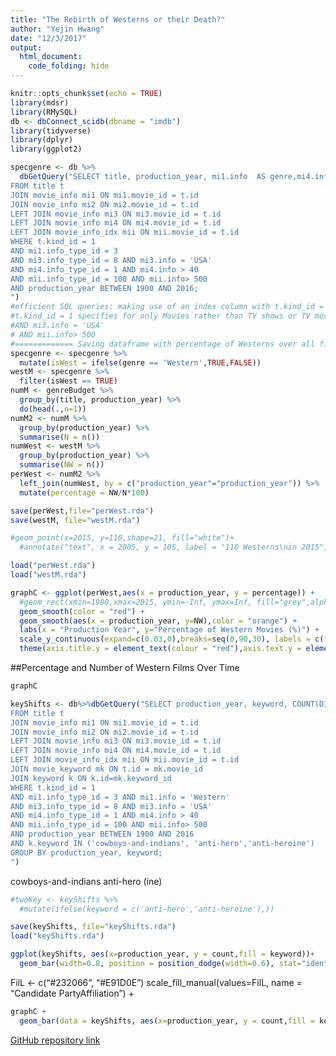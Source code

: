 ```yaml
---
title: "The Rebirth of Westerns or their Death?"
author: "Yejin Hwang"
date: "12/3/2017"
output: 
  html_document:
    code_folding: hide
---
```


```r
knitr::opts_chunk$set(echo = TRUE)
library(mdsr)
library(RMySQL)
db <- dbConnect_scidb(dbname = "imdb")
library(tidyverse)
library(dplyr)
library(ggplot2)
```

```r
specgenre <- db %>%
  dbGetQuery("SELECT title, production_year, mi1.info  AS genre,mi4.info AS Runtime, mii.info AS Votes
FROM title t
JOIN movie_info mi1 ON mi1.movie_id = t.id
JOIN movie_info mi2 ON mi2.movie_id = t.id
LEFT JOIN movie_info mi3 ON mi3.movie_id = t.id
LEFT JOIN movie_info mi4 ON mi4.movie_id = t.id
LEFT JOIN movie_info_idx mii ON mii.movie_id = t.id
WHERE t.kind_id = 1
AND mi1.info_type_id = 3
AND mi3.info_type_id = 8 AND mi3.info = 'USA'
AND mi4.info_type_id = 1 AND mi4.info > 40
AND mii.info_type_id = 100 AND mii.info> 500
AND production_year BETWEEN 1900 AND 2016;
")
#efficient SQL queries: making use of an index column with t.kind_id = 1
#t.kind_id = 1 specifies for only Movies rather than TV shows or TV movies
#AND mi3.info = 'USA'
# AND mii.info> 500
#============= Saving dataframe with percentage of Westerns over all films =======
specgenre <- specgenre %>%
  mutate(isWest = ifelse(genre == 'Western',TRUE,FALSE))
westM <- specgenre %>%
  filter(isWest == TRUE)
numM <- genreBudget %>%
  group_by(title, production_year) %>%
  do(head(.,n=1))
numM2 <- numM %>%
  group_by(production_year) %>%
  summarise(N = n())
numWest <- westM %>%
  group_by(production_year) %>%
  summarise(NW = n())
perWest <- numM2 %>%
  left_join(numWest, by = c("production_year"="production_year")) %>%
  mutate(percentage = NW/N*100)
```
```r
save(perWest,file="perWest.rda")
save(westM, file="westM.rda")

#geom_point(x=2015, y=110,shape=21, fill="white")+
  #annotate("text", x = 2005, y = 105, label = "110 Westerns\nin 2015",colour = "navy", size = 3,family = "PT Sans") +
```
```r
load("perWest.rda")
load("westM.rda")
```


```r
graphC <- ggplot(perWest,aes(x = production_year, y = percentage)) + 
  #geom_rect(xmin=1980,xmax=2015, ymin=-Inf, ymax=Inf, fill="grey",alpha=0.05)+
  geom_smooth(color = "red") +
  geom_smooth(aes(x = production_year, y=NW),color = "orange") + 
  labs(x = "Production Year", y="Percentage of Western Movies (%)") + 
  scale_y_continuous(expand=c(0.03,0),breaks=seq(0,90,30), labels = c("0%","30%","60%","90%"),sec.axis = sec_axis(~.*1, name = "Number of Western Movies"))+ 
  theme(axis.title.y = element_text(colour = "red"),axis.text.y = element_text(color = "red"), axis.text.y.right = element_text(color = "orange"),axis.title.y.right = element_text(colour = "orange"))
```
##Percentage and Number of Western Films Over Time
```r
graphC
```
```r

keyShifts <- db%>%dbGetQuery("SELECT production_year, keyword, COUNT(DISTINCT t.id) as count
FROM title t
JOIN movie_info mi1 ON mi1.movie_id = t.id
JOIN movie_info mi2 ON mi2.movie_id = t.id
LEFT JOIN movie_info mi3 ON mi3.movie_id = t.id
LEFT JOIN movie_info mi4 ON mi4.movie_id = t.id
LEFT JOIN movie_info_idx mii ON mii.movie_id = t.id
JOIN movie_keyword mk ON t.id = mk.movie_id
JOIN keyword k ON k.id=mk.keyword_id
WHERE t.kind_id = 1
AND mi1.info_type_id = 3 AND mi1.info = 'Western'
AND mi3.info_type_id = 8 AND mi3.info = 'USA'
AND mi4.info_type_id = 1 AND mi4.info > 40
AND mii.info_type_id = 100 AND mii.info> 500
AND production_year BETWEEN 1900 AND 2016
AND k.keyword IN ('cowboys-and-indians', 'anti-hero','anti-heroine')
GROUP BY production_year, keyword;
")
```
cowboys-and-indians
anti-hero (ine)
```r
#twoKey <- keyShifts %>%
  #mutate(ifelse(keyword = c('anti-hero','anti-heroine'),))
```
```r
save(keyShifts, file="keyShifts.rda")
load("keyShifts.rda")
```
```r
ggplot(keyShifts, aes(x=production_year, y = count,fill = keyword))+
  geom_bar(width=0.8, position = position_dodge(width=0.6), stat="identity") 
```
FilL <- c("#232066", "#E91D0E")
    scale_fill_manual(values=FilL, name = "Candidate Party\n   Affiliation") +

```r
graphC +
  geom_bar(data = keyShifts, aes(x=production_year, y = count,fill = keyword),width=0.8, position = position_dodge(width=0.6), stat="identity")
```

[GitHub repository link](https://github.com/yejhwang/mp4_DataJournalism.git)


